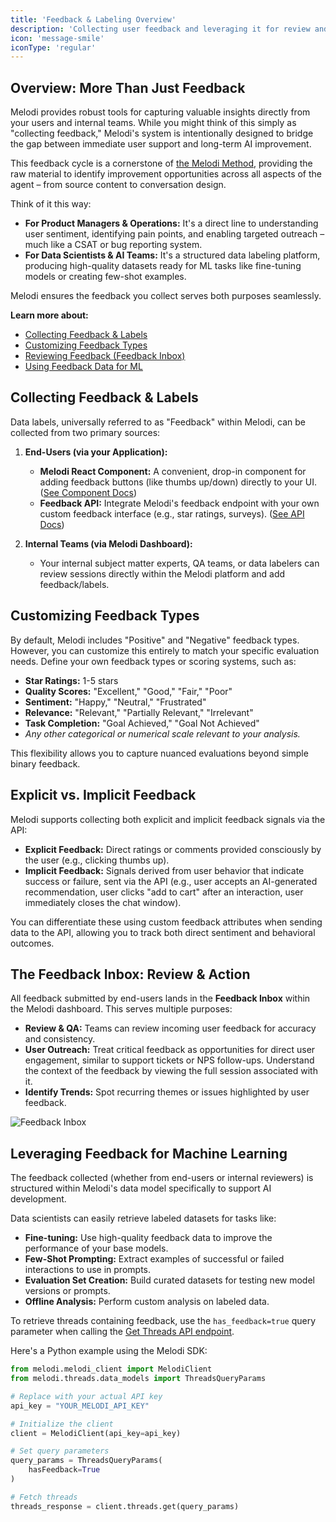 ```yaml
---
title: 'Feedback & Labeling Overview'
description: 'Collecting user feedback and leveraging it for review and ML.'
icon: 'message-smile'
iconType: 'regular'
---
```


## Overview: More Than Just Feedback

Melodi provides robust tools for capturing valuable insights directly from your users and internal teams. While you might think of this simply as "collecting feedback," Melodi's system is intentionally designed to bridge the gap between immediate user support and long-term AI improvement.

This feedback cycle is a cornerstone of [the Melodi Method](/getting-started/the-melodi-method), providing the raw material to identify improvement opportunities across all aspects of the agent – from source content to conversation design.

Think of it this way:

*   **For Product Managers & Operations:** It's a direct line to understanding user sentiment, identifying pain points, and enabling targeted outreach – much like a CSAT or bug reporting system.
*   **For Data Scientists & AI Teams:** It's a structured data labeling platform, producing high-quality datasets ready for ML tasks like fine-tuning models or creating few-shot examples.

Melodi ensures the feedback you collect serves both purposes seamlessly.

**Learn more about:**

*   [Collecting Feedback & Labels](./collecting-feedback)
*   [Customizing Feedback Types](./customizing-types)
*   [Reviewing Feedback (Feedback Inbox)](./reviewing-feedback)
*   [Using Feedback Data for ML](./using-for-ml)

## Collecting Feedback & Labels

Data labels, universally referred to as "Feedback" within Melodi, can be collected from two primary sources:

1.  **End-Users (via your Application):**
    *   **Melodi React Component:** A convenient, drop-in component for adding feedback buttons (like thumbs up/down) directly to your UI. ([See Component Docs](/integrating-melodi-analytics/react-component))
    *   **Feedback API:** Integrate Melodi's feedback endpoint with your own custom feedback interface (e.g., star ratings, surveys). ([See API Docs](/api-reference/create-feedback))

2.  **Internal Teams (via Melodi Dashboard):**
    *   Your internal subject matter experts, QA teams, or data labelers can review sessions directly within the Melodi platform and add feedback/labels.

## Customizing Feedback Types

By default, Melodi includes "Positive" and "Negative" feedback types. However, you can customize this entirely to match your specific evaluation needs. Define your own feedback types or scoring systems, such as:

*   **Star Ratings:** 1-5 stars
*   **Quality Scores:** "Excellent," "Good," "Fair," "Poor"
*   **Sentiment:** "Happy," "Neutral," "Frustrated"
*   **Relevance:** "Relevant," "Partially Relevant," "Irrelevant"
*   **Task Completion:** "Goal Achieved," "Goal Not Achieved"
*   *Any other categorical or numerical scale relevant to your analysis.*

This flexibility allows you to capture nuanced evaluations beyond simple binary feedback.

## Explicit vs. Implicit Feedback

Melodi supports collecting both explicit and implicit feedback signals via the API:

*   **Explicit Feedback:** Direct ratings or comments provided consciously by the user (e.g., clicking thumbs up).
*   **Implicit Feedback:** Signals derived from user behavior that indicate success or failure, sent via the API (e.g., user accepts an AI-generated recommendation, user clicks "add to cart" after an interaction, user immediately closes the chat window).

You can differentiate these using custom feedback attributes when sending data to the API, allowing you to track both direct sentiment and behavioral outcomes.

## The Feedback Inbox: Review & Action

All feedback submitted by end-users lands in the **Feedback Inbox** within the Melodi dashboard. This serves multiple purposes:

*   **Review & QA:** Teams can review incoming user feedback for accuracy and consistency.
*   **User Outreach:** Treat critical feedback as opportunities for direct user engagement, similar to support tickets or NPS follow-ups. Understand the context of the feedback by viewing the full session associated with it.
*   **Identify Trends:** Spot recurring themes or issues highlighted by user feedback.

![Feedback Inbox](/images/feedback-inbox.png)

## Leveraging Feedback for Machine Learning

The feedback collected (whether from end-users or internal reviewers) is structured within Melodi's data model specifically to support AI development.

Data scientists can easily retrieve labeled datasets for tasks like:

*   **Fine-tuning:** Use high-quality feedback data to improve the performance of your base models.
*   **Few-Shot Prompting:** Extract examples of successful or failed interactions to use in prompts.
*   **Evaluation Set Creation:** Build curated datasets for testing new model versions or prompts.
*   **Offline Analysis:** Perform custom analysis on labeled data.

To retrieve threads containing feedback, use the `has_feedback=true` query parameter when calling the [Get Threads API endpoint](/api-reference/get-threads).

Here's a Python example using the Melodi SDK:

```python
from melodi.melodi_client import MelodiClient
from melodi.threads.data_models import ThreadsQueryParams

# Replace with your actual API key
api_key = "YOUR_MELODI_API_KEY"

# Initialize the client
client = MelodiClient(api_key=api_key)

# Set query parameters
query_params = ThreadsQueryParams(
    hasFeedback=True
)

# Fetch threads
threads_response = client.threads.get(query_params)